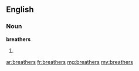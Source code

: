 ==English==

===Noun===
'''breathers'''

# {{plural of|[[breather]]}}

[[ar:breathers]]
[[fr:breathers]]
[[mg:breathers]]
[[my:breathers]]